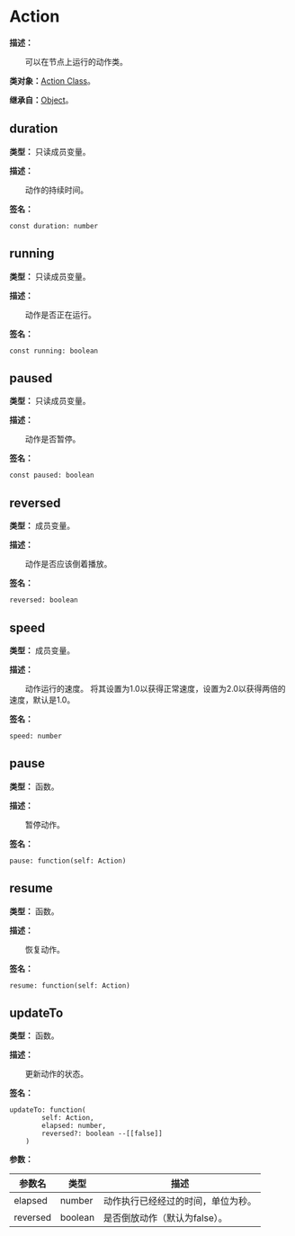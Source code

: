 
# Action

**描述：**

&emsp;&emsp;可以在节点上运行的动作类。

**类对象：**[Action Class](/docs/api/Class%20Object/Action)。

**继承自：**[Object](/docs/api/Class/Object)。

## duration

**类型：** 只读成员变量。

**描述：**

&emsp;&emsp;动作的持续时间。

**签名：**
```tl
const duration: number
```

## running

**类型：** 只读成员变量。

**描述：**

&emsp;&emsp;动作是否正在运行。

**签名：**
```tl
const running: boolean
```

## paused

**类型：** 只读成员变量。

**描述：**

&emsp;&emsp;动作是否暂停。

**签名：**
```tl
const paused: boolean
```

## reversed

**类型：** 成员变量。

**描述：**

&emsp;&emsp;动作是否应该倒着播放。

**签名：**
```tl
reversed: boolean
```

## speed

**类型：** 成员变量。

**描述：**

&emsp;&emsp;动作运行的速度。
将其设置为1.0以获得正常速度，设置为2.0以获得两倍的速度，默认是1.0。

**签名：**
```tl
speed: number
```

## pause

**类型：** 函数。

**描述：**

&emsp;&emsp;暂停动作。

**签名：**
```tl
pause: function(self: Action)
```

## resume

**类型：** 函数。

**描述：**

&emsp;&emsp;恢复动作。

**签名：**
```tl
resume: function(self: Action)
```

## updateTo

**类型：** 函数。

**描述：**

&emsp;&emsp;更新动作的状态。

**签名：**
```tl
updateTo: function(
		self: Action,
		elapsed: number,
		reversed?: boolean --[[false]]
	)
```

**参数：**

| 参数名 | 类型 | 描述 |
| --- | --- | --- |
| elapsed | number | 动作执行已经经过的时间，单位为秒。 |
| reversed | boolean | 是否倒放动作（默认为false）。 |